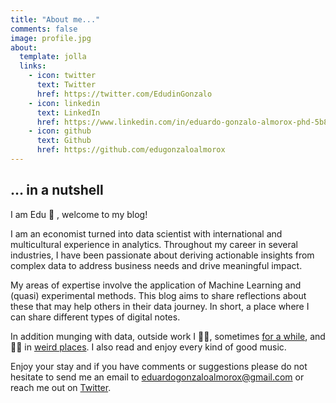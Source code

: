 ```yaml
---
title: "About me..."
comments: false
image: profile.jpg
about:
  template: jolla
  links:
    - icon: twitter
      text: Twitter
      href: https://twitter.com/EdudinGonzalo
    - icon: linkedin
      text: LinkedIn
      href: https://www.linkedin.com/in/eduardo-gonzalo-almorox-phd-5b8b4955/
    - icon: github
      text: Github
      href: https://github.com/edugonzaloalmorox
---
```


## ... in a nutshell

I am Edu 👋 , welcome to my blog!

I am an economist turned into data scientist with international and multicultural experience in analytics. Throughout my career in several industries, I have been passionate about deriving actionable insights from complex data to address business needs and drive meaningful impact.

My areas of expertise involve the application of Machine Learning and (quasi) experimental methods. This blog aims to share reflections about these that may help others in their data journey. In short, a place where I can share different types of digital notes.

In addition munging with data, outside work I 🚴‍♂️, sometimes [for a while](https://www.northcape-tarifa.com/2022-tracking/), and 🏃‍♂️ in [weird places](http://www.saharamarathon.org/en/races/results-2015/). I also read and enjoy every kind of good music.

Enjoy your stay and if you have comments or suggestions please do not hesitate to send me an email to [eduardogonzaloalmorox\@gmail.com](https://edugonzalmo.netlify.app/page/about/eduardogonzaloalmorox@gmail.com) or reach me out on [Twitter](https://twitter.com/EdudinGonzalo).
